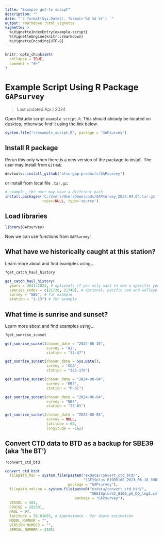 ```yaml
---
title: "Example got-to script"
description: ""
date: "`r format(Sys.Date(), format='%B %d %Y') `"
output: rmarkdown::html_vignette
vignette: >
  %\VignetteIndexEntry{example-script}
  %\VignetteEngine{knitr::rmarkdown}
  %\VignetteEncoding{UTF-8}
---
```


```r
knitr::opts_chunk$set(
  collapse = TRUE,
  comment = "#>"
)
```

# Example Script Using R Package `GAPsurvey`

> Last updated April 2024

Open Rstudio script `example_script.R`. This should already be located on desktop, otherwise find it using the link below. 

```r
system.file("r/example_script.R", package = "GAPsurvey")
```
## Install R package

Rerun this only when there is a new version of the package to install. The user may install from `GitHub`:

```r
devtools::install_github("afsc-gap-products/GAPsurvey")
```

or install from local file `.tar.gz`:

```r
# example, the user may have a different path
install.packages('C:/Users/User/Downloads/GAPsurvey_2023.04.04.tar.gz',
                 repos=NULL, type='source')
```

## Load libraries

```r
library(GAPsurvey)
```

Now we can use functions from `GAPSurvey`! 

## What have we historically caught at this station?

Learn more about and find examples using...

```r
?get_catch_haul_history
```

```r
get_catch_haul_history(
  years = 2021:2023, # optional; if you only want to see a specific year, not the last 10
  species_codes = c(21720, 21740), # optional; pacific cod and walleye pollock ONLY
  survey = "EBS", # for example
  station = "I-13") # for example
```

## What time is sunrise and sunset?

Learn more about and find examples using...

```r
?get_sunrise_sunset
```

```r
get_sunrise_sunset(chosen_date = "2024-06-10",
                   survey = "AI",
                   station = "33-47")

get_sunrise_sunset(chosen_date = Sys.Date(),
                   survey = "GOA",
                   station = "323-176")

get_sunrise_sunset(chosen_date = "2024-08-04",
                   survey = "EBS",
                   station = "P-31")

get_sunrise_sunset(chosen_date = "2024-06-04",
                   survey = "NBS",
                   station = "ZZ-01")

get_sunrise_sunset(chosen_date = "2024-08-04",
                   survey = NULL,
                   latitude = 60,
                   longitude = -162)
```

## Convert CTD data to BTD as a backup for SBE39 (aka 'the BT')

```r
?convert_ctd_btd
```

```r
convert_ctd_btd(
  filepath_hex = system.file(paste0("exdata/convert_ctd_btd/",
                                    "SBE19plus_01908106_2023_06_18_0001.hex"),
                             package = "GAPsurvey"),
  filepath_xmlcon = system.file(paste0("exdata/convert_ctd_btd/",
                                       "SBE19plusV2_8106_ph_DO_leg2.xmlcon"),
                                package = "GAPsurvey"),
  VESSEL = 162,
  CRUISE = 202301,
  HAUL = 97,
  latitude = 59.01693, # Approximate - for depth estimation
  MODEL_NUMBER = "",
  VERSION_NUMBER = "",
  SERIAL_NUMBER = 8106)
```


